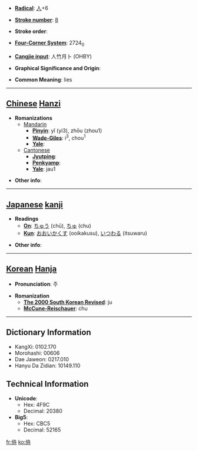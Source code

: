 * '''[[Wiktionary:Chinese radical index| Radical]]''': [[Wiktionary:Chinese radical index 人|人]]+6

* '''[[Wiktionary:Chinese total strokes index|Stroke number]]''': [[Wiktionary:Chinese total strokes index 8|8]]

* '''Stroke order''': 

* '''[[Wiktionary:Chinese four corner index|Four-Corner System]]''': 2724<sub>0</sub>

* '''[[Wiktionary:Chinese Cangjie index|Cangjie input]]''': 人竹月卜 (OHBY)

* '''Graphical Significance and Origin''': 

* '''Common Meaning''': lies

----

== [[Chinese]] [[Hanzi]] ==

* '''Romanizations'''
** [[Mandarin]]
*** '''[[Pinyin]]''': yǐ (yi3), zhōu (zhou1)
*** '''[[Wade-Giles]]''': i<sup>3</sup>, chou<sup>1</sup>
*** '''[[Yale]]''': 
**[[Cantonese]]
***'''[[Jyutping]]''':
***'''[[Penkyamp]]''': 
***'''[[Yale]]''': jau1

* '''Other info''': 

----

== [[Japanese]] [[kanji]] ==

* '''Readings'''
** '''[[On]]''': [[ちゅう]] (chū), [[ちゅ]] (chu)
** '''[[Kun]]''': [[おおいかくす]] (ooikakusu), [[いつわる]] (itsuwaru)

* '''Other info''':  

----

== [[Korean]] [[Hanja]] ==

* '''Pronunciation''': 주

* '''Romanization'''
** '''[[The 2000 South Korean Revised Romanization|The 2000 South Korean Revised]]''': ju
** '''[[McCune-Reischauer]]''': chu

----

== Dictionary Information ==

* KangXi: 0102.170
* Morohashi: 00606
* Dae Jaweon: 0217.010
* Hanyu Da Zidian: 10149.110

== Technical Information ==

* '''Unicode''':
** Hex: 4F9C
** Decimal: 20380
* '''Big5''':
** Hex: CBC5
** Decimal: 52165

[[fr:侜]]
[[ko:侜]]